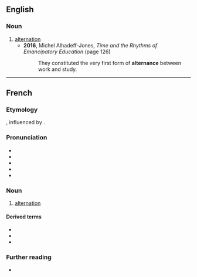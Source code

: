 ==English==

===Noun===
{{en-noun|~}}

# [[alternation]]
#* '''2016''', Michel Alhadeff-Jones, ''Time and the Rhythms of Emancipatory Education'' (page 126)
#*: They constituted the very first form of '''alternance''' between work and study.

----

==French==

===Etymology===
{{af|fr|alterner|-ance}}, influenced by {{der|fr|la|alternatio}}.

===Pronunciation===
* {{fr-IPA}}
* {{audio|fr|LL-Q150 (fra)-LoquaxFR-alternance.wav|Audio}}
* {{homophones|fr|alternances}}
* {{hyphenation|fr|al|ter|nance}}
* {{rhymes|fr|ɑ̃s}}

===Noun===
{{fr-noun|f}}

# [[alternation]]

====Derived terms====
* {{l|fr|alternance consonantique}}
* {{l|fr|alternance de code}}
* {{l|fr|alternance vocalique}}

===Further reading===
* {{R:TLFi}}